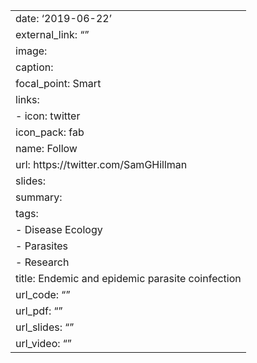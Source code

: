 ---
date: '2019-06-22'
external_link: ""
image:
  caption: 
  focal_point: Smart
links:
- icon: twitter
  icon_pack: fab
  name: Follow
  url: https://twitter.com/SamGHillman
slides: 
summary: 
tags:
  - Disease Ecology
  - Parasites
  - Research
title: Endemic and epidemic parasite coinfection
url_code: ""
url_pdf: ""
url_slides: ""
url_video: ""
---